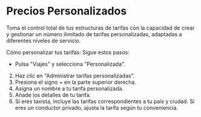 # Precios Personalizados

Toma el control total de tus estructuras de tarifas con la capacidad de crear y gestionar un número ilimitado de tarifas personalizadas, adaptadas a diferentes niveles de servicio.

Cómo personalizar tus tarifas:
Sigue estos pasos:

* Pulsa "Viajes" y selecciona "Personalizada".
2. Haz clic en "Administrar tarifas personalizadas".
3. Presiona el signo + en la parte superior derecha.
4. Asigna un nombre a tu tarifa personalizada.
5. Añade los detalles de tu tarifa.
6. Si eres taxista, incluye las tarifas correspondientes a tu país y ciudad. Si eres un conductor privado, ajusta la tarifa según tu conveniencia.
